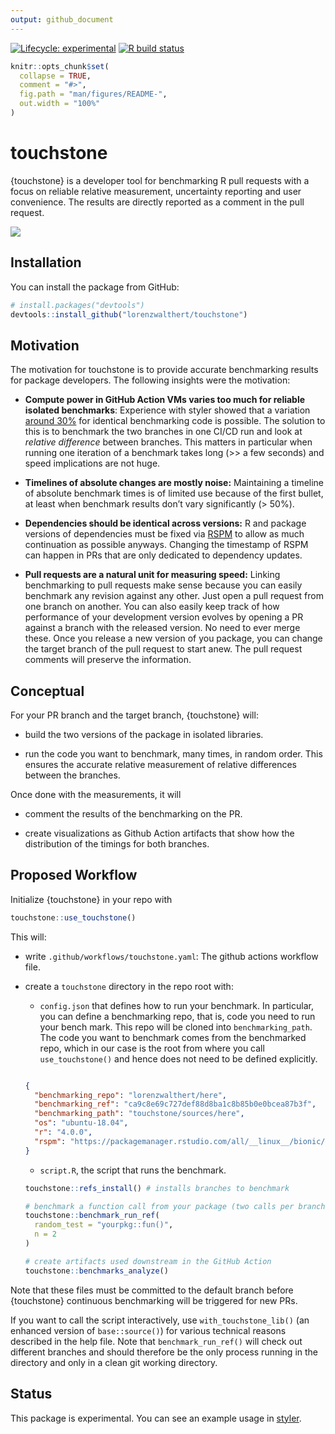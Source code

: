 ```yaml
---
output: github_document
---
```


<!-- badges: start --> [![Lifecycle:
experimental](https://img.shields.io/badge/lifecycle-experimental-orange.svg)](https://www.tidyverse.org/lifecycle/#experimental)
[![R build
status](https://github.com/lorenzwalthert/touchstone/workflows/R-CMD-check/badge.svg)](https://github.com/lorenzwalthert/touchstone/actions)
<!-- badges: end -->

```r
knitr::opts_chunk$set(
  collapse = TRUE,
  comment = "#>",
  fig.path = "man/figures/README-",
  out.width = "100%"
)
```

# touchstone

{touchstone} is a developer tool for benchmarking R pull requests with a focus
on reliable relative measurement, uncertainty reporting and user convenience.
The results are directly reported as a comment in the pull request.

![](man/figures/screenshot-pr-comment.png)

## Installation

You can install the package from GitHub:

``` r
# install.packages("devtools")
devtools::install_github("lorenzwalthert/touchstone")
```

## Motivation

The motivation for touchstone is to provide accurate benchmarking results for
package developers. The following insights were the motivation:

- **Compute power in GitHub Action VMs varies too much for reliable isolated
  benchmarks**: Experience with styler showed that a variation [around
  30%](https://github.com/r-lib/styler/pull/679) for identical benchmarking code
  is possible. The solution to this is to benchmark the two branches in one
  CI/CD run and look at *relative difference* between branches. This matters in
  particular when running one iteration of a benchmark takes long (>> a few
  seconds) and speed implications are not huge.

- **Timelines of absolute changes are mostly noise:** Maintaining a timeline of
  absolute benchmark times is of limited use because of the first bullet, at
  least when benchmark results don't vary significantly (> 50%).

- **Dependencies should be identical across versions:** R and package versions
  of dependencies must be fixed via [RSPM](http://packagemanager.rstudio.com) to
  allow as much continuation as possible anyways. Changing the timestamp of RSPM
  can happen in PRs that are only dedicated to dependency updates.

- **Pull requests are a natural unit for measuring speed:** Linking benchmarking
  to pull requests make sense because you can easily benchmark any revision
  against any other. Just open a pull request from one branch on another. You
  can also easily keep track of how performance of your development version
  evolves by opening a PR against a branch with the released version. No need to
  ever merge these. Once you release a new version of you package, you can
  change the target branch of the pull request to start anew. The pull request
  comments will preserve the information.

## Conceptual 

For your PR branch and the target branch, {touchstone} will:

* build the two versions of the package in isolated libraries.

* run the code you want to benchmark, many times, in random order. This ensures
  the accurate relative measurement of relative differences between the
  branches.

Once done with the measurements, it will

* comment the results of the benchmarking on the PR.

* create visualizations as Github Action artifacts that show how the
  distribution of the timings for both branches.

## Proposed Workflow

Initialize {touchstone} in your repo with

```r
touchstone::use_touchstone()
```

This will:

- write `.github/workflows/touchstone.yaml`: The github actions workflow file.

- create a `touchstone` directory in the repo root with:

  * `config.json` that defines how to run your benchmark. In particular, you can
    define a benchmarking repo, that is, code you need to run your bench mark.
    This repo will be cloned into `benchmarking_path`. The code you want to
    benchmark comes from the benchmarked repo, which in our case is the root
    from where you call `use_touchstone()` and hence does not need to be defined
    explicitly.

  ```json

  {
    "benchmarking_repo": "lorenzwalthert/here", 
    "benchmarking_ref": "ca9c8e69c727def88d8ba1c8b85b0e0bcea87b3f", 
    "benchmarking_path": "touchstone/sources/here",
    "os": "ubuntu-18.04",
    "r": "4.0.0", 
    "rspm": "https://packagemanager.rstudio.com/all/__linux__/bionic/291" 
  }

  ```

  * `script.R`, the script that runs the benchmark.

  ```r
  touchstone::refs_install() # installs branches to benchmark
  
  # benchmark a function call from your package (two calls per branch)
  touchstone::benchmark_run_ref(
    random_test = "yourpkg::fun()",
    n = 2
  )
  
  # create artifacts used downstream in the GitHub Action
  touchstone::benchmarks_analyze()
  ```

Note that these files must be committed to the default branch before
{touchstone} continuous benchmarking will be triggered for new PRs.

If you want to call the script interactively, use `with_touchstone_lib()` (an
enhanced version of `base::source()`) for various technical reasons described in
the help file. Note that `benchmark_run_ref()` will check out different branches
and should therefore be the only process running in the directory and only in a
clean git working directory.

## Status

This package is experimental. You can see an example usage in
[styler](https://github.com/r-lib/styler/blob/master/.github/workflows/touchstone.yaml).
